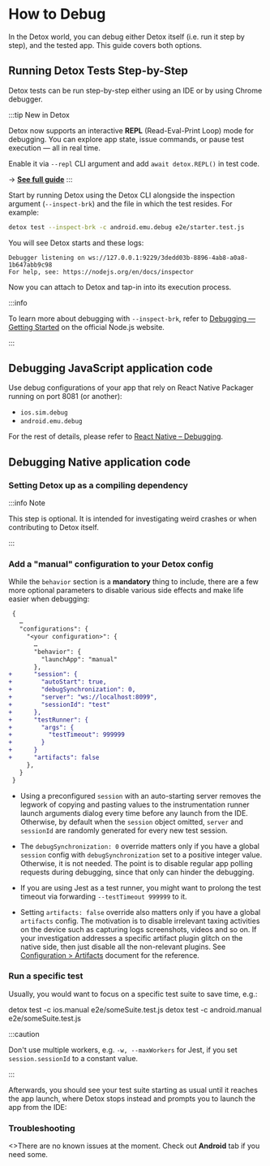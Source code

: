 
# How to Debug

In the Detox world, you can debug either Detox itself (i.e. run it step by step), and the tested app. This guide covers both options.

## Running Detox Tests Step-by-Step

Detox tests can be run step-by-step either using an IDE or by using Chrome debugger.

:::tip New in Detox

Detox now supports an interactive **REPL** (Read-Eval-Print Loop) mode for debugging. You can explore app state, issue commands, or pause test execution — all in real time.

Enable it via `--repl` CLI argument and add `await detox.REPL()` in test code.

→ [**See full guide**](../guide/detox-repl.md)
:::

Start by running Detox using the Detox CLI alongside the inspection argument (`--inspect-brk`) and the file in which the test resides. For example:

```bash
detox test --inspect-brk -c android.emu.debug e2e/starter.test.js
```

You will see Detox starts and these logs:

```plain text
Debugger listening on ws://127.0.0.1:9229/3dedd03b-8896-4ab8-a0a8-1b647abb9c98
For help, see: https://nodejs.org/en/docs/inspector
```

Now you can attach to Detox and tap-in into its execution process.

:::info

To learn more about debugging with `--inspect-brk`, refer to [Debugging — Getting Started](https://nodejs.org/en/docs/guides/debugging-getting-started/) on the official Node.js website.

:::

<Tabs groupId="debuggerAttach">
  <TabItem value="Webstorm" label="Webstorm" default>
    <DebuggerAttachWebstorm />
  </TabItem>
  <TabItem value="vs-code" label="vs-code">
    <DebuggerAttachVscode />
  </TabItem>
  <TabItem value="Chrome" label="Chrome">
    <DebuggerAttachChrome />
  </TabItem>
</Tabs>



## Debugging JavaScript application code

Use debug configurations of your app that rely on React Native Packager running on port 8081 (or another):

* `ios.sim.debug`
* `android.emu.debug`

For the rest of details, please refer to [React Native – Debugging](https://reactnative.dev/docs/debugging).

## Debugging Native application code

### Setting Detox up as a compiling dependency

:::info Note

This step is optional. It is intended for investigating weird crashes or when contributing to Detox itself.

:::

<Tabs groupId="mobileOs">
  <TabItem value="iOS" label="iOS" default>
    <CompilingIOS />
  </TabItem>
  <TabItem value="Android" label="Android">
    <CompilingAndroid />
  </TabItem>
</Tabs>

### Add a "manual" configuration to your Detox config

<Tabs groupId="mobileOs">
  <TabItem value="iOS" label="iOS" default>
    <ConfigIOS />
  </TabItem>
  <TabItem value="Android" label="Android">
    <ConfigAndroid />
  </TabItem>
</Tabs>

While the `behavior` section is a **mandatory** thing to include, there are a few more optional
parameters to disable various side effects and make life easier when debugging:

```diff
 {
   …
   "configurations": {
     "<your configuration>": {
       …
       "behavior": {
         "launchApp": "manual"
       },
+      "session": {
+        "autoStart": true,
+        "debugSynchronization": 0,
+        "server": "ws://localhost:8099",
+        "sessionId": "test"
+      },
+      "testRunner": {
+        "args": {
+          "testTimeout": 999999
+        }
+      }
+      "artifacts": false
     },
   }
 }
```

- Using a preconfigured `session` with an auto-starting server removes the legwork of copying and
pasting values to the instrumentation runner launch arguments dialog every time before any launch
from the IDE. Otherwise, by default when the `session` object omitted, `server` and `sessionId`
are randomly generated for every new test session.

- The `debugSynchronization: 0` override matters only if you have a global `session` config
with `debugSynchronization` set to a positive integer value. Otherwise, it is not needed. The point
is to disable regular app polling requests during debugging, since that only can hinder the debugging.

- If you are using Jest as a test runner, you might want to prolong the test timeout via forwarding
`--testTimeout 999999` to it.

- Setting `artifacts: false` override also matters only if you have a global `artifacts` config.
The motivation is to disable irrelevant taxing activities on the device such as capturing logs
screenshots, videos and so on. If your investigation addresses a specific artifact plugin glitch
on the native side, then just disable all the non-relevant plugins. See
[Configuration > Artifacts](../config/artifacts.mdx) document for the reference.

### Run a specific test

Usually, you would want to focus on a specific test suite to save time, e.g.:

<Tabs groupId="mobileOs">
  <TabItem value="iOS" label="iOS">
    <CodeBlock language="sh">
      detox test -c ios.manual e2e/someSuite.test.js
    </CodeBlock>
  </TabItem>
  <TabItem value="Android" label="Android">
    <CodeBlock language="sh">
      detox test -c android.manual e2e/someSuite.test.js
    </CodeBlock>
  </TabItem>
</Tabs>

:::caution

Don't use multiple workers, e.g. `-w, --maxWorkers` for Jest, if you set `session.sessionId` to a constant value.

:::

Afterwards, you should see your test suite starting as usual until it reaches the app launch, where
Detox stops instead and prompts you to launch the app from the IDE:

<Tabs groupId="mobileOs">
  <TabItem value="iOS" label="iOS">
    <RunIos />
  </TabItem>
  <TabItem value="Android" label="Android">
    <RunAndroid />
  </TabItem>
</Tabs>

### Troubleshooting

<Tabs groupId="mobileOs">
  <TabItem value="iOS" label="iOS">
    <>There are no known issues at the moment. Check out <b>Android</b> tab if you need some.</>
  </TabItem>
  <TabItem value="Android" label="Android">
    <TroubleshootingAndroid />
  </TabItem>
</Tabs>
